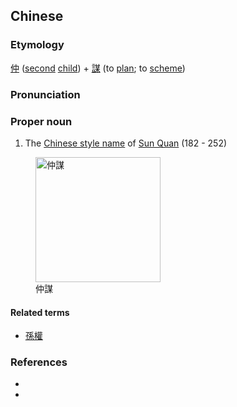{{also|仲谋}}
==Chinese==
{{zh-forms|s=仲谋}}

===Etymology===
[[仲]] ([[second]] [[child]]) + [[謀]] (to [[plan]]; to [[scheme]])

===Pronunciation===
{{zh-pron
|m=Zhòngmóu
|cat=pn
}}

===Proper noun===
{{zh-proper noun}}

# The [[w:Chinese style name|Chinese style name]] of [[w:Sun Quan|Sun Quan]] (182 - 252)

[[Image:Sun Quan.jpg|200px|thumb|right|仲謀]]

====Related terms====
* [[孫權]]

===References===
* {{pedialite|Sun Quan}}
* {{pedialite|孫權|lang=zh}}